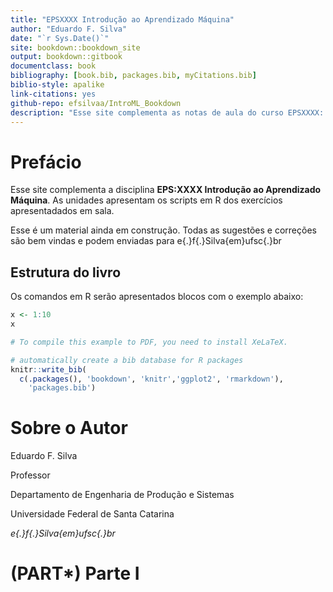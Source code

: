 ```yaml
--- 
title: "EPSXXXX Introdução ao Aprendizado Máquina"
author: "Eduardo F. Silva"
date: "`r Sys.Date()`"
site: bookdown::bookdown_site
output: bookdown::gitbook
documentclass: book
bibliography: [book.bib, packages.bib, myCitations.bib]
biblio-style: apalike
link-citations: yes
github-repo: efsilvaa/IntroML_Bookdown
description: "Esse site complementa as notas de aula do curso EPSXXXX: Introdução ao Aprendizado Máquina."
---
```


# Prefácio {-}

Esse site complementa a disciplina **EPS:XXXX Introdução ao Aprendizado Máquina**.  As unidades apresentam os scripts em R dos exercícios apresentadados em sala.

Esse é um material ainda em construção.  Todas as sugestões e correções são bem vindas e podem enviadas para e\{.\}f\{.\}Silva\{em\}ufsc\{.\}br

## Estrutura do livro {-}
Os comandos em R serão apresentados blocos com o exemplo abaixo:
```r
x <- 1:10
x
```


```r
# To compile this example to PDF, you need to install XeLaTeX.

# automatically create a bib database for R packages
knitr::write_bib(
  c(.packages(), 'bookdown', 'knitr','ggplot2', 'rmarkdown'),
    'packages.bib')
```

# Sobre o Autor {-}

Eduardo F. Silva

Professor

Departamento de Engenharia de Produção e Sistemas

Universidade Federal de Santa Catarina

*e\{.\}f\{.\}Silva\{em\}ufsc\{.\}br*



# (PART\*) Parte I {-}